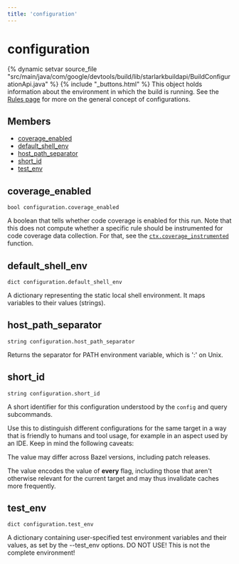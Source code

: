 ```yaml
---
title: 'configuration'
---
```


# configuration

{% dynamic setvar source_file "src/main/java/com/google/devtools/build/lib/starlarkbuildapi/BuildConfigurationApi.java" %}
{% include "\_buttons.html" %}
This object holds information about the environment in which the build is running. See the [Rules page](https://bazel.build/extending/rules#configurations) for more on the general concept of configurations.

## Members

- [coverage_enabled](#coverage_enabled)
- [default_shell_env](#default_shell_env)
- [host_path_separator](#host_path_separator)
- [short_id](#short_id)
- [test_env](#test_env)

## coverage_enabled

``` rule-signature
bool configuration.coverage_enabled
```

A boolean that tells whether code coverage is enabled for this run. Note that this does not compute whether a specific rule should be instrumented for code coverage data collection. For that, see the [`ctx.coverage_instrumented`](../builtins/ctx.html#coverage_instrumented) function.

## default_shell_env

``` rule-signature
dict configuration.default_shell_env
```

A dictionary representing the static local shell environment. It maps variables to their values (strings).

## host_path_separator

``` rule-signature
string configuration.host_path_separator
```

Returns the separator for PATH environment variable, which is ':' on Unix.

## short_id

``` rule-signature
string configuration.short_id
```

A short identifier for this configuration understood by the `config` and query subcommands.

Use this to distinguish different configurations for the same target in a way that is friendly to humans and tool usage, for example in an aspect used by an IDE. Keep in mind the following caveats:

The value may differ across Bazel versions, including patch releases.

The value encodes the value of **every** flag, including those that aren't otherwise relevant for the current target and may thus invalidate caches more frequently.

## test_env

``` rule-signature
dict configuration.test_env
```

A dictionary containing user-specified test environment variables and their values, as set by the --test_env options. DO NOT USE! This is not the complete environment!
